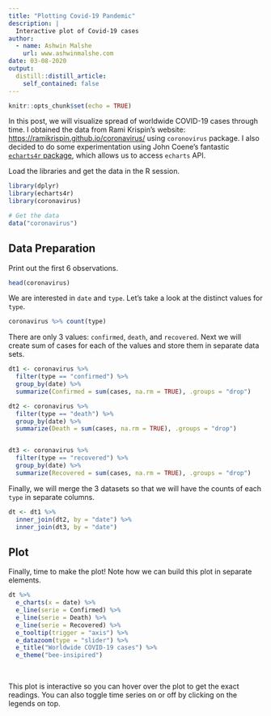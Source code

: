 ```yaml
---
title: "Plotting Covid-19 Pandemic"
description: |
  Interactive plot of Covid-19 cases
author:
  - name: Ashwin Malshe
    url: www.ashwinmalshe.com
date: 03-08-2020
output:
  distill::distill_article:
    self_contained: false
---
```



```r
knitr::opts_chunk$set(echo = TRUE)
```

In this post, we will visualize spread of worldwide COVID-19 cases through time. I obtained the data from Rami Krispin's website: <https://ramikrispin.github.io/coronavirus/> using `coronovirus` package. I also decided to do some experimentation using John Coene's fantastic [`echarts4r` package](https://echarts4r.john-coene.com/index.html), which allows us to access `echarts` API. 


Load the libraries and get the data in the R session.


```r
library(dplyr)
library(echarts4r)
library(coronavirus)

# Get the data
data("coronavirus")
```

## Data Preparation

Print out the first 6 observations.

```r
head(coronavirus)
```

We are interested in `date` and `type`. Let's take a look at the distinct values for `type`.

```r
coronavirus %>% count(type)
```

There are only 3 values: `confirmed`, `death`, and `recovered`. Next we will create sum of cases for each of the values and store them in separate data sets.

```r
dt1 <- coronavirus %>% 
  filter(type == "confirmed") %>% 
  group_by(date) %>% 
  summarize(Confirmed = sum(cases, na.rm = TRUE), .groups = "drop")

dt2 <- coronavirus %>% 
  filter(type == "death") %>% 
  group_by(date) %>% 
  summarize(Death = sum(cases, na.rm = TRUE), .groups = "drop")


dt3 <- coronavirus %>% 
  filter(type == "recovered") %>% 
  group_by(date) %>% 
  summarize(Recovered = sum(cases, na.rm = TRUE), .groups = "drop")


```


Finally, we will merge the 3 datasets so that we will have the counts of each `type` in separate columns.


```r
dt <- dt1 %>% 
  inner_join(dt2, by = "date") %>% 
  inner_join(dt3, by = "date")
```


## Plot

Finally, time to make the plot! Note how we can build this plot in separate elements.

```r
dt %>% 
  e_charts(x = date) %>% 
  e_line(serie = Confirmed) %>% 
  e_line(serie = Death) %>% 
  e_line(serie = Recovered) %>% 
  e_tooltip(trigger = "axis") %>% 
  e_datazoom(type = "slider") %>% 
  e_title("Worldwide COVID-19 cases") %>% 
  e_theme("bee-insipired") 
```

<br>

This plot is interactive so you can hover over the plot to get the exact readings. You can also toggle time series on or off by clicking on the legends on top.



